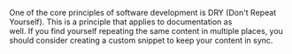 One of the core principles of software development is DRY (Don't Repeat\
Yourself). This is a principle that applies to documentation as\
well. If you find yourself repeating the same content in multiple places, you\
should consider creating a custom snippet to keep your content in sync.